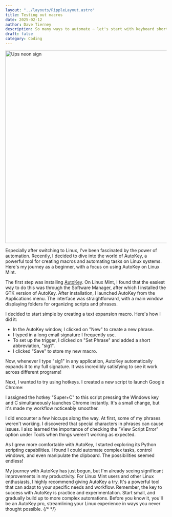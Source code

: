 ```yaml
---
layout: "../layouts/RippleLayout.astro"
title: Testing out macros
date: 2025-02-12
author: Dave Tierney
description: So many ways to automate ~ let's start with keyboard shortcuts.
draft: false
category: Coding
---
```



<Image src={ups} alt="Ups neon sign" height="600" width="1200" />

Especially after switching to Linux, I've been fascinated by the power of automation. Recently, I decided to dive into the world of AutoKey, a powerful tool for creating macros and automating tasks on Linux systems. Here's my journey as a beginner, with a focus on using AutoKey on Linux Mint.

The first step was installing <a href="https://autokey.github.io/index.html" target="_blank" rel="noopener" className="whitespace-nowrap underline decoration-neon transition hover:text-neon">AutoKey</a>. On Linux Mint, I found that the easiest way to do this was through the Software Manager, after which I installed the GTK version of AutoKey. After installation, I launched AutoKey from the Applications menu. The interface was straightforward, with a main window displaying folders for organizing scripts and phrases.

I decided to start simple by creating a text expansion macro. Here's how I did it:

- In the AutoKey window, I clicked on "New" to create a new phrase.
- I typed in a long email signature I frequently use.
- To set up the trigger, I clicked on "Set Phrase" and added a short abbreviation, "sig1".
- I clicked "Save" to store my new macro.

Now, whenever I type "sig1" in any application, AutoKey automatically expands it to my full signature. It was incredibly satisfying to see it work across different programs!

Next, I wanted to try using hotkeys. I created a new script to launch Google Chrome:

I assigned the hotkey "Super+C" to this script pressing the Windows key and C simultaneously launches Chrome instantly. It's a small change, but it's made my workflow noticeably smoother.

I did encounter a few hiccups along the way. At first, some of my phrases weren't working. I discovered that special characters in phrases can cause issues. I also learned the importance of checking the "View Script Error" option under Tools when things weren't working as expected.

As I grew more comfortable with AutoKey, I started exploring its Python scripting capabilities. I found I could automate complex tasks, control windows, and even manipulate the clipboard. The possibilities seemed endless!

My journey with AutoKey has just begun, but I'm already seeing significant improvements in my productivity. For Linux Mint users and other Linux enthusiasts, I highly recommend giving AutoKey a try. It's a powerful tool that can adapt to your specific needs and workflow.
Remember, the key to success with AutoKey is practice and experimentation. Start small, and gradually build up to more complex automations. Before you know it, you'll be an AutoKey pro, streamlining your Linux experience in ways you never thought possible.
{/* <a href="" target="_blank" rel="noopener" className="whitespace-nowrap underline decoration-neon transition hover:text-neon"></a> */}
